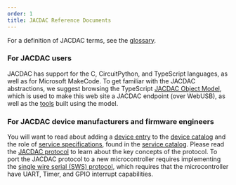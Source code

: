 ```yaml
---
order: 1
title: JACDAC Reference Documents
---
```


For a definition of JACDAC terms, see the [glossary](./glossary).

### For JACDAC users

JACDAC has support for the C, CircuitPython, and TypeScript languages, as well as for Microsoft MakeCode. To get familiar with the JACDAC abstractions, we suggest browsing the TypeScript [JACDAC Object Model](../clients/web/jdom), which is used to make this web site a JACDAC endpoint (over WebUSB), as well as the [tools](../tools/) built using the model.

### For JACDAC device manufacturers and firmware engineers

You will want to read about adding a [device entry](./device-entry) to the [device catalog](../devices) and the role of [service specifications](./service-specification), found in the [service catalog](../services). Please read the [JACDAC protocol](./jd-highlevel) to learn about the key concepts of the protocol. To port the JACDAC protocol to a new microcontroller requires implementing the [single wire serial (SWS) protocol](./sws-protocol), which requires that the microcontroller have UART, Timer, and GPIO interrupt capabilities.


